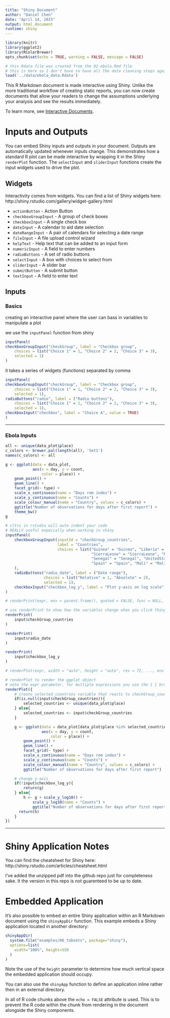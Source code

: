 ```yaml
---
title: "Shiny Document"
author: "Daniel Chen"
date: "April 14, 2015"
output: html_document
runtime: shiny
---
```

```r
library(knitr)
library(ggplot2)
library(RColorBrewer)
opts_chunk$set(echo = TRUE, warning = FALSE, message = FALSE)

# this Rdata file was created from the 02-ebola.Rmd file
# this is here so I don't have to have all the data cleaning steps again
load('../data/ebola_data.Rdata')
```

<!-- Taken from the default rmarkdown shiny document text -->
This R Markdown document is made interactive using Shiny. Unlike the more traditional workflow of creating static reports, you can now create documents that allow your readers to change the assumptions underlying your analysis and see the results immediately. 

To learn more, see [Interactive Documents](http://rmarkdown.rstudio.com/authoring_shiny.html).

# Inputs and Outputs
<!-- Taken from the default rmarkdown shiny document text -->
You can embed Shiny inputs and outputs in your document. Outputs are automatically updated whenever inputs change.  This demonstrates how a standard R plot can be made interactive by wrapping it in the Shiny `renderPlot` function. The `selectInput` and `sliderInput` functions create the input widgets used to drive the plot.

## Widgets
Interactivity comes from widgets.  You can find a list of Shiny widgets here:
http://shiny.rstudio.com/gallery/widget-gallery.html

- `actionButton` - Action Button
- `checkboxGroupInput` - A group of check boxes
- `checkboxInput` - A single check box
- `dateInput` - A calendar to aid date selection
- `dateRangeInput` - A pair of calendars for selecting a date range
- `fileInput` - A file upload control wizard
- `helpText` - Help text that can be added to an input form
- `numericInput` - A field to enter numbers
- `radioButtons` - A set of radio buttons
- `selectInput` - A box with choices to select from
- `sliderInput` - A slider bar
- `submitButton` - A submit button
- `textInput` - A field to enter text

## Inputs
### Basics
creating an interactive panel where the user can bass in variables to manipulate a plot

we use the `inputPanel` function from shiny

```r
inputPanel(
checkboxGroupInput("checkGroup", label = "Checkbox group", 
    choices = list("Choice 1" = 1, "Choice 2" = 2, "Choice 3" = 3),
    selected = 1)
)
```

it takes a series of widgets (functions) separated by comma

```r
inputPanel(
checkboxGroupInput("checkGroup", label = "Checkbox group", 
    choices = list("Choice 1" = 1, "Choice 2" = 2, "Choice 3" = 3),
    selected = 1),
radioButtons("radio", label = ("Radio buttons"),
    choices = list("Choice 1" = 1, "Choice 2" = 2, "Choice 3" = 3), 
    selected = 1),
checkboxInput("checkbox", label = "Choice A", value = TRUE)
)
```

* * *

### Ebola Inputs
```r
all <- unique(data_plot$place)
c_colors <- brewer.pal(length(all), 'Set1')
names(c_colors) <- all

g <- ggplot(data = data_plot,
            aes(x = day, y = count,
                color = place)) +
    geom_point() +
    geom_line() +
    facet_grid(~ type) +
    scale_x_continuous(name = "Days rom index") +
    scale_y_continuous(name = "Counts") +
    scale_colour_manual(name = "Country", values = c_colors) +
    ggtitle("Number of observations for days after first report") +
    theme_bw()
g
```

```r
# clt+i in rstudio will auto indent your code
# REALLY useful expecially when working in shiny
inputPanel(
    checkboxGroupInput(inputId = "checkGroup_countries",
                       label = "Countries",
                       choices = list("Guinea" = "Guinea", "Liberia" = "Liberia",
                                      "SierraLeone" = "SierraLeone", "Nigeria" = "Nigeria",
                                      "Senegal" = "Senegal", "UnitedStates" = "UnitedStates",
                                      "Spain" = "Spain", "Mali" = "Mali")
    ),
    radioButtons("radio_date", label = ("Date range"),
                 choices = list("Relative" = 1, "Absolute" = 2), 
                 selected = 1),
    checkboxInput("checkbox_log_y", label = "Plot y-axis on log scale", value = FALSE)
)
```

```r
# renderPrint(expr, env = parent.frame(), quoted = FALSE, func = NULL, width = getOption("width"))

# use renderPrint to show how the variables change when you click things
renderPrint(
    input$checkGroup_countries
)

renderPrint(
    input$radio_date
)

renderPrint(
    input$checkbox_log_y
)
```

```r
# renderPlot(expr, width = "auto", height = "auto", res = 72, ..., env = parent.frame(), quoted = FALSE, func = NULL)

# renderPlot to render the ggplot object
# note the expr parameter, for multiple expressions you use the { } brackets
renderPlot({
    # create selected_countries variable that reacts to checkGroup_countries
    if(is.null(input$checkGroup_countries)){
        selected_countries <- unique(data_plot$place)
    } else{
        selected_countries <- input$checkGroup_countries
    }

    g <- ggplot(data = data_plot[data_plot$place %in% selected_countries, ],
                aes(x = day, y = count,
                    color = place)) +
        geom_point() +
        geom_line() +
        facet_grid(~ type) +
        scale_x_continuous(name = "Days rom index") +
        scale_y_continuous(name = "Counts") +
        scale_colour_manual(name = "Country", values = c_colors) +
        ggtitle("Number of observations for days after first report")

    # change y-axis 
    if(!input$checkbox_log_y){
        return(g)
    } else{
        h <- g + scale_y_log10() +
            scale_y_log10(name = "Counts") +
            ggtitle("Number of observations for days after first report (log10 scale)")
      return(h)
    }
})
```

* * *

# Shiny Application Notes
You can find the cheatsheet for Shiny here: http://shiny.rstudio.com/articles/cheatsheet.html

I've added the unzipped pdf into the github repo just for completeness sake.
It the version in this repo is not guarenteed to be up to date.

# Embedded Application
<!-- Taken from the default rmarkdown shiny document text -->
It's also possible to embed an entire Shiny application within an R Markdown document using the `shinyAppDir` function. This example embeds a Shiny application located in another directory:

```r
shinyAppDir(
  system.file("examples/06_tabsets", package="shiny"),
  options=list(
    width="100%", height=550
  )
)
```

Note the use of the `height` parameter to determine how much vertical space the embedded application should occupy.

You can also use the `shinyApp` function to define an application inline rather then in an external directory.

In all of R code chunks above the `echo = FALSE` attribute is used. This is to prevent the R code within the chunk from rendering in the document alongside the Shiny components.



